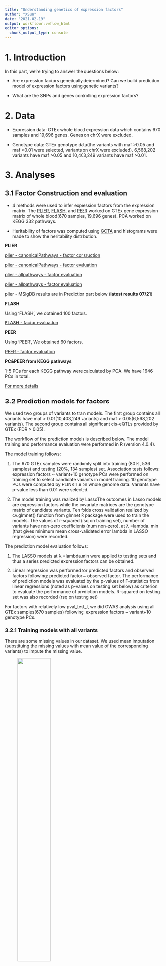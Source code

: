 ```yaml
---
title: "Understanding genetics of expression factors"
author: "XSun"
date: "2021-02-19"
output: workflowr::wflow_html
editor_options:
  chunk_output_type: console
---
```


# **1. Introduction**

In this part, we're trying to answer the questions below:

- Are expression factors genetically determined? Can we build prediction model of expression factors using genetic variants?

- What are the SNPs and genes controlling expression factors?

# **2. Data**

- Expression data: GTEx whole blood expression data which contains 670 samples and 19,696 genes. Genes on chrX were excluded.

- Genotype data: GTEx genotype data(the variants with maf >0.05 and maf >0.01 were selected, variants on chrX were excluded). 6,568,202 variants have maf >0.05 and 10,403,249 variants have maf >0.01.

# **3. Analyses**

## **3.1 Factor Construction and evaluation**

- 4 methods were used to infer expression factors from the expression matrix. The [PLIER](https://github.com/wgmao/PLIER), [FLASH]( https://github.com/stephenslab/flashr), and [PEER](https://github.com/PMBio/peer/) worked on GTEx gene expression matrix of whole blood(670 samples, 19,696 genes). PCA worked on KEGG 332 pathways. 

- Heritability of factors was computed using [GCTA](
https://cnsgenomics.com/software/gcta/#GREML) and histograms were made to show the heritability distribution.


**PLIER**
  
  [plier - canonicalPathways - factor consruction ](https://xsun1229.github.io/factor_analysis/factor_plier_canon.html)
  
  [plier - canonicalPathways - factor evaluation ](https://xsun1229.github.io/factor_analysis/eval_plier_canon.html)
  
  [plier - allpathways - factor evaluation ](https://xsun1229.github.io/factor_analysis/factor_plier_allpathway.html)
  
  [plier - allpathways - factor evaluation ](https://xsun1229.github.io/factor_analysis/eval_plier_allpathway.html)
  
   plier - MSigDB results are in Prediction part below (**latest results 07/21**)
  
**FLASH**

  Using 'FLASH', we obtained 100 factors.

  [FLASH - factor evaluation](https://xsun1229.github.io/factor_analysis/eval_flash.html)

**PEER**
  
  Using 'PEER', We obtained 60 factors.
  
  [PEER - factor evaluation](https://xsun1229.github.io/factor_analysis/eval_peer.html)
  
**PC&PEER from KEGG pathways**
  
  1-5 PCs for each KEGG pathway were calculated by PCA. We have 1646 PCs in total.
  
  [For more details](https://xsun1229.github.io/factor_analysis/eval_kegg.html)


## **3.2 Prediction models for factors**

We used two groups of variants to train models. The first group contains all variants have maf > 0.01(10,403,249 variants) and maf > 0.05(6,568,202 variants). The second group contains all significant cis-eQTLs provided by GTEx (FDR > 0.05).

The workflow of the prediction models is described below. The model training and performance evaluation were performed in R (version 4.0.4).
        
The model training follows:
	
1. The 670 GTEx samples were randomly split into training (80%, 536 samples) and testing (20%, 134 samples) set. Association tests follows: expression factors ~ variant+10 genotype PCs were performed on training set to select candidate variants in model training. 10 genotype PCs were computed by PLINK 1.9 on whole genome data. Variants have p-value less than 0.01 were selected.
	
2. The model training was realized by LassoThe outcomes in Lasso models are expression factors while the covariate matrices are the genotype matrix of candidate variants. Ten folds cross validation realized by cv.glmnet() function from glmnet R package were used to train the models. The values of r-squared (rsq on training set), number of variants have non-zero coefficients (num non-zero), at λ =lambda. min (that gives minimum mean cross-validated error lambda in LASSO regression) were recorded.  

The prediction model evaluation follows:

1. The LASSO models at λ =lambda.min were applied to testing sets and thus a series predicted expression factors can be obtained.

2. Linear regression was performed for predicted factors and observed factors following: predicted factor ~ observed factor. The performance of prediction models was evaluated by the p-values of F-statistics from linear regressions (noted as p-values on testing set below) as criterion to evaluate the performance of prediction models. R-squared on testing set was also recorded (rsq on testing set) 

For factors with relatively low pval_test_l, we did GWAS analysis using all GTEx samples(670 samples) following: expression factors ~ variant+10 genotype PCs. 

### 3.2.1 Training models with all variants

There are some missing values in our dataset. We used mean imputation (substituing the missing values with mean value of the corresponding variants) to impute the missing value. 

<figure class="half">
    <img src="https://github.com/xsun1229/factor_analysis/raw/master/output/ms_snp.jpeg" width="50%">
</figure>

The missing data pattern of our dataset. x-axis represents the proportion of missing value for each variant. y-axis represents the number of the variants.


**PLIER**

  [Results for plier-canonicalPathways factors](https://xsun1229.github.io/factor_analysis/train_plier_canon.html)
    
  [Results for plier-allpathway factors](https://xsun1229.github.io/factor_analysis/train_plier_allpathway.html)
  
  [Results for plier- MSigDB pathway factors](https://xsun1229.github.io/factor_analysis/plier_msigdb.html)(**latest results 07/21**)

**FLASH**

  [Results for FLASH factors](https://xsun1229.github.io/factor_analysis/train_flash.html)

**PEER**

  [Results for PEER factors](https://xsun1229.github.io/factor_analysis/train_peer.html)


### 3.2.2 Training models with cis-eQTLs

**PLIER**

  [Results for plier-canonicalPathways factors](https://xsun1229.github.io/factor_analysis/train_plier_canon_ciseqtl.html)


### 3.2.3 Trying to make the prediction models better

#### Finding functional SNPs  - LD Score Regression 

The GWAS power of some factors is low. So we tried to find functional SNPs to increase the GWAS power and reduce the testing burden.

We adopted LD score regression to estimate SNP-based heritability and partation the heritability into seperate categories. The software we used here is [ldsc](https://github.com/bulik/ldsc).

The ldsc material and methods of my project can be found [here](https://xsun1229.github.io/factor_analysis/ldsc.html)

**PLIER**

  [Results for plier-canonicalPathways factors](https://xsun1229.github.io/factor_analysis/ldsc_plier_canon.html)
    
  [Results for plier-allpathway factors](https://xsun1229.github.io/factor_analysis/ldsc_plier_all.html)

**FLASH**

  [Results for FLASH factors](https://xsun1229.github.io/factor_analysis/ldsc_flash.html)

**PEER**

  [Results for PEER factors](https://xsun1229.github.io/factor_analysis/ldsc_peer.html)
  

#### Finding functional cis-genes
  
  After preliminary [rough calculations](https://xsun1229.github.io/factor_analysis/gwas_power.html), we found that there might be overfitting issue. So we tried one/two sample settings to test and eliminate the overfitting issue. 
  
  The rought process are below, it differs slightly in different settings.
  
1. Train weights from expression matrix and genotype matrix. Variants are cis-snps (±500kb from the TSS of genes)

2. Impute the cis genetic component part of gene expression (cis-genes):

	 cis-genes = weights * genotype of cis-genes

3. Association test: factors ~ cis-genes + 10 genotype pcs. Record the p-values for each gene.

4. Count the number of significant associations at various p-value threshold for each factor.
  
  [One Sample Setting](https://xsun1229.github.io/factor_analysis/cg-onesample.html)
  
  [Two Sample Setting](https://xsun1229.github.io/factor_analysis/cg-twosample.html)
  
  [One Sample Setting- only cis-eQTLs](https://xsun1229.github.io/factor_analysis/cg-onesample-ciseqtls.html)
  
#### Dealing with weak IV bias

  Apart from using external weights([Two Sample Setting](https://xsun1229.github.io/factor_analysis/cg-twosample.html)), I tried other methods to eliminate the weak IV bias issue (divide the cis-eQTLS into different groups according to the p-values). 
  
  [For more details](https://xsun1229.github.io/factor_analysis/weak_bias.html)